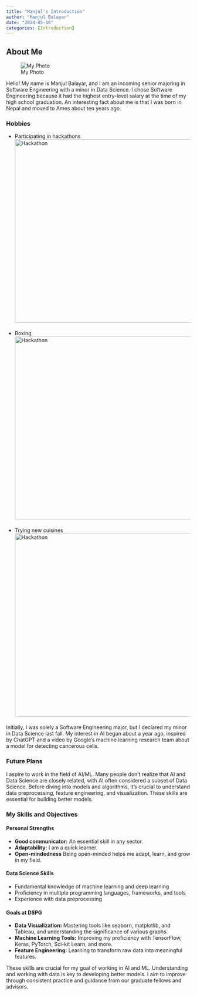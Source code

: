 ```yaml
---
title: "Manjul's Introduction"
author: "Manjul Balayar"
date: "2024-05-16"
categories: [Introduction]
---
```


## About Me

![My Photo](imgs/my_photo.jpeg)

Hello! My name is Manjul Balayar, and I am an incoming senior majoring in Software Engineering with a minor in Data Science. I chose Software Engineering because it had the highest entry-level salary at the time of my high school graduation. An interesting fact about me is that I was born in Nepal and moved to Ames about ten years ago.

<section id="hobbies" class="level3">
<h3 class="anchored" data-anchor-id="hobbies">Hobbies</h3>
<ul>
<li>Participating in hackathons</li>
<img src="imgs/hackathon.jpg" alt="Hackathon" width="500" style="display: block; margin-bottom: 20px;">
<li>Boxing</li>
<img src="imgs/boxing.jpg" alt="Hackathon" width="500" style="display: block; margin-bottom: 20px;">
<li>Trying new cuisines</li>
<img src="imgs/cuisines.jpg" alt="Hackathon" width="500" style="display: block; margin-bottom: 20px;">
</ul>

Initially, I was solely a Software Engineering major, but I declared my minor in Data Science last fall. My interest in AI began about a year ago, inspired by ChatGPT and a video by Google's machine learning research team about a model for detecting cancerous cells. 

### Future Plans
I aspire to work in the field of AI/ML. Many people don't realize that AI and Data Science are closely related, with AI often considered a subset of Data Science. Before diving into models and algorithms, it's crucial to understand data preprocessing, feature engineering, and visualization. These skills are essential for building better models.

### My Skills and Objectives
#### Personal Strengths
- **Good communicator:** An essential skill in any sector.
- **Adaptability:** I am a quick learner.
- **Open-mindedness** Being open-minded helps me adapt, learn, and grow in my field.

#### Data Science Skills
- Fundamental knowledge of machine learning and deep learning
- Proficiency in multiple programming languages, frameworks, and tools
- Experience with data preprocessing

#### Goals at DSPG
- **Data Visualization:** Mastering tools like seaborn, matplotlib, and Tableau, and understanding the significance of various graphs.
- **Machine Learning Tools:** Improving my proficiency with TensorFlow, Keras, PyTorch, Sci-kit Learn, and more.
- **Feature Engineering:** Learning to transform raw data into meaningful features.

These skills are crucial for my goal of working in AI and ML. Understanding and working with data is key to developing better models. I aim to improve through consistent practice and guidance from our graduate fellows and advisors.
